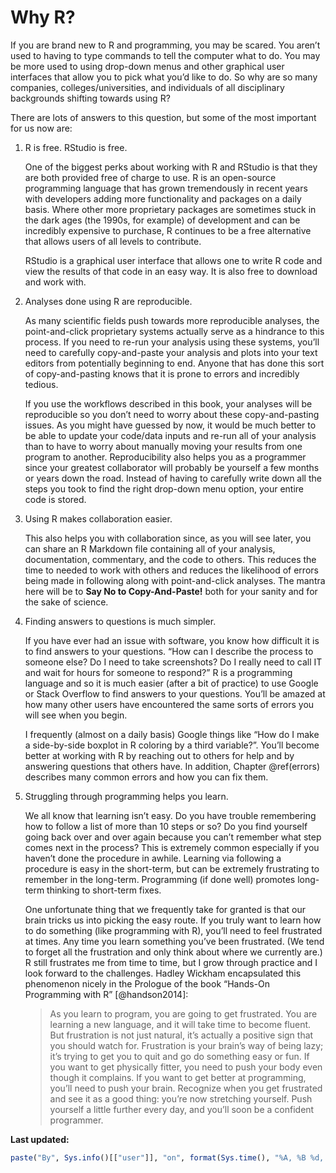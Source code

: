 # Why R? {#whyR}

If you are brand new to R and programming, you may be scared.  You aren't used to having to type commands to tell the computer what to do.  You may be more used to using drop-down menus and other graphical user interfaces that allow you to pick what you'd like to do.  So why are so many companies, colleges/universities, and individuals of all disciplinary backgrounds shifting towards using R?

There are lots of answers to this question, but some of the most important for us now are:

1. R is free.  RStudio is free.

    One of the biggest perks about working with R and RStudio is that they are both provided free of charge to use.  R is an open-source programming language that has grown tremendously in recent years with developers adding more functionality and packages on a daily basis.  Where other more proprietary packages are sometimes stuck in the dark ages (the 1990s, for example) of development and can be incredibly expensive to purchase, R continues to be a free alternative that allows users of all levels to contribute.
    
    RStudio is a graphical user interface that allows one to write R code and view the results of that code in an easy way.  It is also free to download and work with.
    
2. Analyses done using R are reproducible.

    As many scientific fields push towards more reproducible analyses, the point-and-click proprietary systems actually serve as a hindrance to this process.  If you need to re-run your analysis using these systems, you'll need to carefully copy-and-paste your analysis and plots into your text editors from potentially beginning to end.  Anyone that has done this sort of copy-and-pasting knows that it is prone to errors and incredibly tedious.  
    
    If you use the workflows described in this book, your analyses will be reproducible so you don't need to worry about these copy-and-pasting issues.  As you might have guessed by now, it would be much better to be able to update your code/data inputs and re-run all of your analysis than to have to worry about manually moving your results from one program to another.  Reproducibility also helps you as a programmer since your greatest collaborator will probably be yourself a few months or years down the road.  Instead of having to carefully write down all the steps you took to find the right drop-down menu option, your entire code is stored.  
    
3. Using R makes collaboration easier.

    This also helps you with collaboration since, as you will see later, you can share an R Markdown file containing all of your analysis, documentation, commentary, and the code to others.  This reduces the time to needed to work with others and reduces the likelihood of errors being made in following along with point-and-click analyses.   The mantra here will be to **Say No to Copy-And-Paste!** both for your sanity and for the sake of science.
    
4. Finding answers to questions is much simpler.

    If you have ever had an issue with software, you know how difficult it is to find answers to your questions.  "How can I describe the process to someone else?  Do I need to take screenshots? Do I really need to call IT and wait for hours for someone to respond?"  R is a programming language and so it is much easier (after a bit of practice) to use Google or Stack Overflow to find answers to your questions.  You'll be amazed at how many other users have encountered the same sorts of errors you will see when you begin.  
    
    I frequently (almost on a daily basis) Google things like "How do I make a side-by-side boxplot in R coloring by a third variable?".  You'll become better at working with R by reaching out to others for help and by answering questions that others have.  In addition, Chapter \@ref(errors) describes many common errors and how you can fix them.
    
5. Struggling through programming helps you learn.

    We all know that learning isn't easy.  Do you have trouble remembering how to follow a list of more than 10 steps or so?  Do you find yourself going back over and over again because you can't remember what step comes next in the process?  This is extremely common especially if you haven't done the procedure in awhile.  Learning via following a procedure is easy in the short-term, but can be extremely frustrating to remember in the long-term.  Programming (if done well) promotes long-term thinking to short-term fixes.  
    
    One unfortunate thing that we frequently take for granted is that our brain tricks us into picking the easy route.  If you truly want to learn how to do something (like programming with R), you'll need to feel frustrated at times.  Any time you learn something you've been frustrated.  (We tend to forget all the frustration and only think about where we currently are.)  R still frustrates me from time to time, but I grow through practice and I look forward to the challenges.  Hadley Wickham encapsulated this phenomenon nicely in the Prologue of the book "Hands-On Programming with R" [@handson2014]:
    
    > As you learn to program, you are going to get frustrated. You are learning a new language, and it will take time to become fluent. But frustration is not just natural, it’s actually a positive sign that you should watch for. Frustration is your brain’s way of being lazy; it’s trying to get you to quit and go do something easy or fun. If you want to get physically fitter, you need to push your body even though it complains. If you want to get better at programming, you’ll need to push your brain. Recognize when you get frustrated and see it as a good thing: you’re now stretching yourself. Push yourself a little further every day, and you’ll soon be a confident programmer.

**Last updated:**

```r
paste("By", Sys.info()[["user"]], "on", format(Sys.time(), "%A, %B %d, %Y %X %Z"))
```